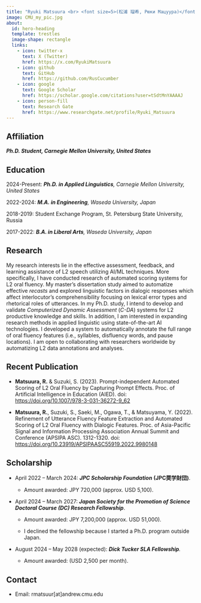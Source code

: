 ```yaml
---
title: "Ryuki Matsuura <br> <font size=5>(松浦 瑠希, Рюки Мацуура)</font>"
image: CMU_my_pic.jpg
about:
  id: hero-heading
  template: trestles
  image-shape: rectangle
  links:
    - icon: twitter-x
      text: X (Twitter)
      href: https://x.com/RyukiMatsuura
    - icon: github
      text: GitHub
      href: https://github.com/RusCucumber
    - icon: google
      text: Google Scholar
      href: https://scholar.google.com/citations?user=tSdtMnYAAAAJ
    - icon: person-fill
      text: Research Gate
      href: https://www.researchgate.net/profile/Ryuki_Matsuura
---
```


::: {#hero-heading}
## Affiliation

***Ph.D. Student, Carnegie Mellon University, United States***

## Education

2024-Present: ***Ph.D. in Applied Linguistics**, Carnegie Mellon University, United States*

2022-2024: ***M.A. in Engineering**, Waseda University, Japan*

2018-2019: Student Exchange Program, St. Petersburg State University, Russia

2017-2022: ***B.A. in Liberal Arts**, Waseda University, Japan*
:::

<div>

## Research

My research interests lie in the effective assessment, feedback, and learning assistance of L2 speech utilizing AI/ML techniques. More specifically, I have conducted research of automated scoring systems for L2 oral fluency. My master's dissertation study aimed to automatize effective *recasts* and explored linguistic factors in dialogic responses which affect interlocutor's comprehensibility focusing on lexical error types and rhetorical roles of utterances. In my Ph.D. study, I intend to develop and validate *Computerized Dynamic Assessment* (*C-DA*) systems for L2 productive knowledge and skills. In addition, I am interested in expanding research methods in applied linguistic using state-of-the-art AI technologies. I developed a system to automatically annotate the full range of oral fluency features (i.e., syllables, disfluency words, and pause locations). I am open to collaborating with researchers worldwide by automatizing L2 data annotations and analyses.

</div>

<div>

## Recent Publication

-   **Matsuura, R.** & Suzuki, S. (2023). Prompt-independent Automated Scoring of L2 Oral Fluency by Capturing Prompt Effects. Proc. of Artificial Intelligence in Education (AIED). doi: <https://doi.org/10.1007/978-3-031-36272-9_62>

-   **Matsuura, R.**, Suzuki, S., Saeki, M., Ogawa, T., & Matsuyama, Y. (2022). Refinement of Utterance Fluency Feature Extraction and Automated Scoring of L2 Oral Fluency with Dialogic Features. Proc. of Asia-Pacific Signal and Information Processing Association Annual Summit and Conference (APSIPA ASC). 1312-1320. doi: <https://doi.org/10.23919/APSIPAASC55919.2022.9980148>

</div>

<div>

## Scholarship

-   April 2022 – March 2024: ***JPC Scholarship Foundation*** **(JPC奨学財団)**.

    -   Amount awarded: JPY 720,000 (approx. USD 5,100).

-   April 2024 – March 2027: ***Japan Society for the Promotion of Science Doctoral Course (DC) Research Fellowship***.

    -   Amount awarded: JPY 7,200,000 (approx. USD 51,000).

    -   I declined the fellowship because I started a Ph.D. program outside Japan.

-   August 2024 – May 2028 (expected): ***Dick Tucker SLA Fellowship**.*

    -   Amount awarded: (USD 2,500 per month).

</div>

<div>

## Contact

-   Email: rmatsuur\[at\]andrew.cmu.edu

</div>